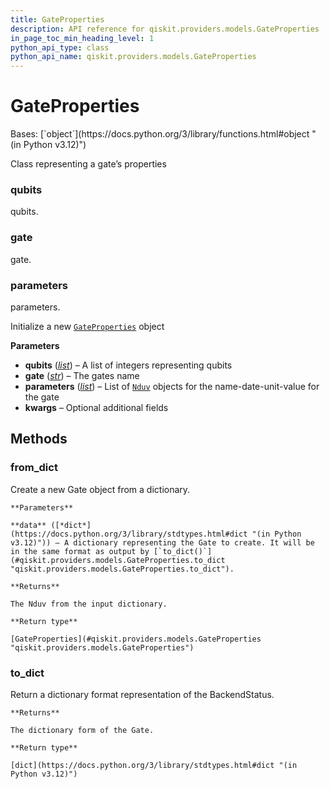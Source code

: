 ```yaml
---
title: GateProperties
description: API reference for qiskit.providers.models.GateProperties
in_page_toc_min_heading_level: 1
python_api_type: class
python_api_name: qiskit.providers.models.GateProperties
---
```


# GateProperties

<Class id="qiskit.providers.models.GateProperties" isDedicatedPage={true} github="https://github.com/Qiskit/qiskit/tree/stable/1.1/qiskit/providers/models/backendproperties.py#L88-L158" signature="qiskit.providers.models.GateProperties(qubits, gate, parameters, **kwargs)">
  Bases: [`object`](https://docs.python.org/3/library/functions.html#object "(in Python v3.12)")

  Class representing a gate’s properties

  ### qubits

  <Attribute id="qiskit.providers.models.GateProperties.qubits">
    qubits.
  </Attribute>

  ### gate

  <Attribute id="qiskit.providers.models.GateProperties.gate">
    gate.
  </Attribute>

  ### parameters

  <Attribute id="qiskit.providers.models.GateProperties.parameters">
    parameters.
  </Attribute>

  Initialize a new [`GateProperties`](#qiskit.providers.models.GateProperties "qiskit.providers.models.GateProperties") object

  **Parameters**

  *   **qubits** ([*list*](https://docs.python.org/3/library/stdtypes.html#list "(in Python v3.12)")) – A list of integers representing qubits
  *   **gate** ([*str*](https://docs.python.org/3/library/stdtypes.html#str "(in Python v3.12)")) – The gates name
  *   **parameters** ([*list*](https://docs.python.org/3/library/stdtypes.html#list "(in Python v3.12)")) – List of [`Nduv`](qiskit.providers.models.Nduv "qiskit.providers.models.Nduv") objects for the name-date-unit-value for the gate
  *   **kwargs** – Optional additional fields

  ## Methods

  ### from\_dict

  <Function id="qiskit.providers.models.GateProperties.from_dict" github="https://github.com/Qiskit/qiskit/tree/stable/1.1/qiskit/providers/models/backendproperties.py#L121-L139" signature="classmethod from_dict(data)">
    Create a new Gate object from a dictionary.

    **Parameters**

    **data** ([*dict*](https://docs.python.org/3/library/stdtypes.html#dict "(in Python v3.12)")) – A dictionary representing the Gate to create. It will be in the same format as output by [`to_dict()`](#qiskit.providers.models.GateProperties.to_dict "qiskit.providers.models.GateProperties.to_dict").

    **Returns**

    The Nduv from the input dictionary.

    **Return type**

    [GateProperties](#qiskit.providers.models.GateProperties "qiskit.providers.models.GateProperties")
  </Function>

  ### to\_dict

  <Function id="qiskit.providers.models.GateProperties.to_dict" github="https://github.com/Qiskit/qiskit/tree/stable/1.1/qiskit/providers/models/backendproperties.py#L141-L152" signature="to_dict()">
    Return a dictionary format representation of the BackendStatus.

    **Returns**

    The dictionary form of the Gate.

    **Return type**

    [dict](https://docs.python.org/3/library/stdtypes.html#dict "(in Python v3.12)")
  </Function>
</Class>


